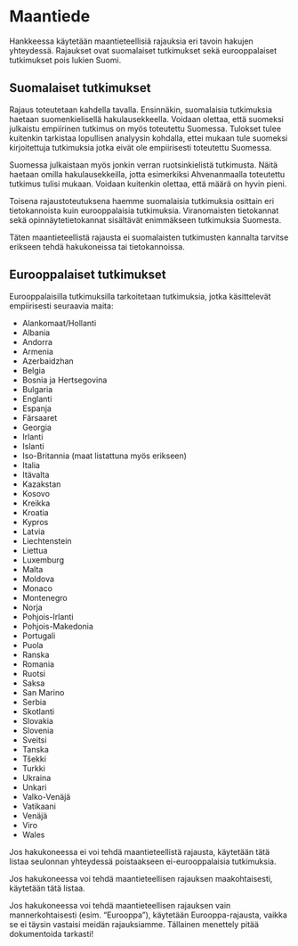 # Maantiede {#sec-krit-maantiede}

Hankkeessa käytetään maantieteellisiä rajauksia eri tavoin hakujen yhteydessä. Rajaukset ovat suomalaiset tutkimukset sekä eurooppalaiset tutkimukset pois lukien Suomi.

## Suomalaiset tutkimukset {#sec-suomalaiset-tutkimukset}

Rajaus toteutetaan kahdella tavalla. Ensinnäkin, suomalaisia tutkimuksia haetaan suomenkielisellä hakulausekkeella. Voidaan olettaa, että suomeksi julkaistu empiirinen tutkimus on myös toteutettu Suomessa. Tulokset tulee kuitenkin tarkistaa lopullisen analyysin kohdalla, ettei mukaan tule suomeksi kirjoitettuja tutkimuksia jotka eivät ole empiirisesti toteutettu Suomessa.

Suomessa julkaistaan myös jonkin verran ruotsinkielistä tutkimusta. Näitä haetaan omilla hakulausekkeilla, jotta esimerkiksi Ahvenanmaalla toteutettu tutkimus tulisi mukaan. Voidaan kuitenkin olettaa, että määrä on hyvin pieni.

Toisena rajaustoteutuksena haemme suomalaisia tutkimuksia osittain eri tietokannoista kuin eurooppalaisia tutkimuksia. Viranomaisten tietokannat sekä opinnäytetietokannat sisältävät enimmäkseen tutkimuksia Suomesta.

Täten maantieteellistä rajausta ei suomalaisten tutkimusten kannalta tarvitse erikseen tehdä hakukoneissa tai tietokannoissa.

## Eurooppalaiset tutkimukset {#sec-eurooppalaiset-tutkimukset}

Eurooppalaisilla tutkimuksilla tarkoitetaan tutkimuksia, jotka käsittelevät empiirisesti seuraavia maita:

-   Alankomaat/Hollanti
-   Albania
-   Andorra
-   Armenia
-   Azerbaidzhan
-   Belgia
-   Bosnia ja Hertsegovina
-   Bulgaria
-   Englanti
-   Espanja
-   Färsaaret
-   Georgia
-   Irlanti
-   Islanti
-   Iso-Britannia (maat listattuna myös erikseen)
-   Italia
-   Itävalta
-   Kazakstan
-   Kosovo
-   Kreikka
-   Kroatia
-   Kypros
-   Latvia
-   Liechtenstein
-   Liettua
-   Luxemburg
-   Malta
-   Moldova
-   Monaco
-   Montenegro
-   Norja
-   Pohjois-Irlanti
-   Pohjois-Makedonia
-   Portugali
-   Puola
-   Ranska
-   Romania
-   Ruotsi
-   Saksa
-   San Marino
-   Serbia
-   Skotlanti
-   Slovakia
-   Slovenia
-   Sveitsi
-   Tanska
-   Tšekki
-   Turkki
-   Ukraina
-   Unkari
-   Valko-Venäjä
-   Vatikaani
-   Venäjä
-   Viro
-   Wales

Jos hakukoneessa ei voi tehdä maantieteellistä rajausta, käytetään tätä listaa seulonnan yhteydessä poistaakseen ei-eurooppalaisia tutkimuksia.

Jos hakukoneessa voi tehdä maantieteellisen rajauksen maakohtaisesti, käytetään tätä listaa.

Jos hakukoneessa voi tehdä maantieteellisen rajauksen vain mannerkohtaisesti (esim. "Eurooppa"), käytetään Eurooppa-rajausta, vaikka se ei täysin vastaisi meidän rajauksiamme. Tällainen menettely pitää dokumentoida tarkasti!

